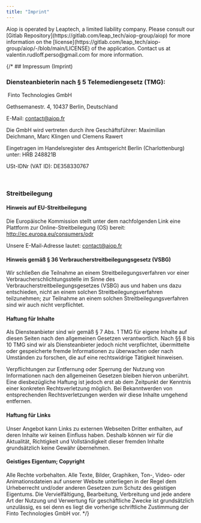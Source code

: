 ```yaml
---
title: "Imprint"
---
```



<Callout type="info" emoji="ℹ️">
  Aiop is operated by Leaptech, a limited liability company.
  Please consult our [Gitlab Repository](https://gitlab.com/leap_tech/aiop-group/aiop)
  for more information on the [license](https://gitlab.com/leap_tech/aiop-group/aiop/-/blob/main/LICENSE) of the application.
  Contact us at valentin.rudloff.perso@gmail.com for more information.
</Callout>

{/* ## Impressum (Imprint)

### Diensteanbieterin nach § 5 Telemediengesetz (TMG):

‍
Finto Technologies GmbH

Gethsemanestr. 4, 10437 Berlin, Deutschland

E-Mail: contact@aiop.fr

Die GmbH wird vertreten durch ihre Geschäftsführer: Maximilian Deichmann, Marc Klingen und Clemens Rawert
‍

Eingetragen im Handelsregister des Amtsgericht Berlin (Charlottenburg) unter: HRB 248821B

USt-IDNr (VAT ID): DE358330767

‍

### Streitbeilegung

#### Hinweis auf EU-Streitbeilegung

Die Europäische Kommission stellt unter dem nachfolgenden Link eine Plattform zur Online-Streitbeilegung (OS) bereit: http://ec.europa.eu/consumers/odr

Unsere E-Mail-Adresse lautet: contact@aiop.fr
‍

#### Hinweis gemäß § 36 Verbraucherstreitbeilegungsgesetz (VSBG)

Wir schließen die Teilnahme an einem Streitbeilegungsverfahren vor einer Verbraucherschlichtungsstelle im Sinne des Verbraucherstreitbeilegungsgesetzes (VSBG) aus und haben uns dazu entschieden, nicht an einem solchen Streitbeilegungsverfahren teilzunehmen; zur Teilnahme an einem solchen Streitbeilegungsverfahren sind wir auch nicht verpflichtet.
‍

#### Haftung für Inhalte

Als Diensteanbieter sind wir gemäß § 7 Abs. 1 TMG für eigene Inhalte auf diesen Seiten nach den allgemeinen Gesetzen verantwortlich. Nach §§ 8 bis 10 TMG sind wir als Diensteanbieter jedoch nicht verpflichtet, übermittelte oder gespeicherte fremde Informationen zu überwachen oder nach Umständen zu forschen, die auf eine rechtswidrige Tätigkeit hinweisen.

Verpflichtungen zur Entfernung oder Sperrung der Nutzung von Informationen nach den allgemeinen Gesetzen bleiben hiervon unberührt. Eine diesbezügliche Haftung ist jedoch erst ab dem Zeitpunkt der Kenntnis einer konkreten Rechtsverletzung möglich. Bei Bekanntwerden von entsprechenden Rechtsverletzungen werden wir diese Inhalte umgehend entfernen.
‍

#### Haftung für Links

Unser Angebot kann Links zu externen Webseiten Dritter enthalten, auf deren Inhalte wir keinen Einfluss haben. Deshalb können wir für die Aktualität, Richtigkeit und Vollständigkeit dieser fremden Inhalte grundsätzlich keine Gewähr übernehmen.

#### Geistiges Eigentum; Copyright

Alle Rechte vorbehalten. Alle Texte, Bilder, Graphiken, Ton-, Video- oder Animationsdateien auf unserer Website unterliegen in der Regel dem Urheberrecht und/oder anderen Gesetzen zum Schutz des geistigen Eigentums. Die Vervielfältigung, Bearbeitung, Verbreitung und jede andere Art der Nutzung und Verwertung für geschäftliche Zwecke ist grundsätzlich unzulässig, es sei denn es liegt die vorherige schriftliche Zustimmung der Finto Technologies GmbH vor. */}
